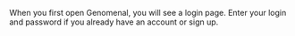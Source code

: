When you first open Genomenal, you will see a login page. Enter your login and password if you already have an account or sign up.